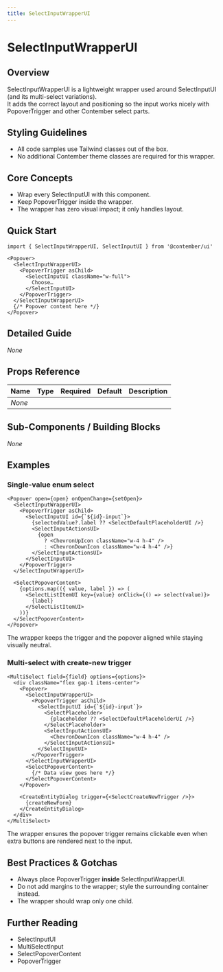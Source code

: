 ```yaml
---
title: SelectInputWrapperUI
---
```


<!-- Edited by human: false -->
<!-- Examples count: 10 -->
<!-- Source examples: 0 -->
<!-- Playground examples: 0 -->
<!-- External examples: 10 -->
<!-- Import examples: 5 -->

# SelectInputWrapperUI

## Overview
SelectInputWrapperUI is a lightweight wrapper used around SelectInputUI (and its multi-select variations).  
It adds the correct layout and positioning so the input works nicely with PopoverTrigger and other Contember select parts.

## Styling Guidelines
* All code samples use Tailwind classes out of the box.  
* No additional Contember theme classes are required for this wrapper.

## Core Concepts
* Wrap every SelectInputUI with this component.
* Keep PopoverTrigger inside the wrapper.
* The wrapper has zero visual impact; it only handles layout.

## Quick Start
```tsx
import { SelectInputWrapperUI, SelectInputUI } from '@contember/ui'

<Popover>
  <SelectInputWrapperUI>
    <PopoverTrigger asChild>
      <SelectInputUI className="w-full">
        Choose…
      </SelectInputUI>
    </PopoverTrigger>
  </SelectInputWrapperUI>
  {/* Popover content here */}
</Popover>
```

## Detailed Guide
_None_

## Props Reference
| Name | Type | Required | Default | Description |
|------|------|----------|---------|-------------|
| _None_ | | | | |

## Sub-Components / Building Blocks
_None_

## Examples

### Single-value enum select
```tsx
<Popover open={open} onOpenChange={setOpen}>
  <SelectInputWrapperUI>
    <PopoverTrigger asChild>
      <SelectInputUI id={`${id}-input`}>
        {selectedValue?.label ?? <SelectDefaultPlaceholderUI />}
        <SelectInputActionsUI>
          {open
            ? <ChevronUpIcon className="w-4 h-4" />
            : <ChevronDownIcon className="w-4 h-4" />}
        </SelectInputActionsUI>
      </SelectInputUI>
    </PopoverTrigger>
  </SelectInputWrapperUI>

  <SelectPopoverContent>
    {options.map(({ value, label }) => (
      <SelectListItemUI key={value} onClick={() => select(value)}>
        {label}
      </SelectListItemUI>
    ))}
  </SelectPopoverContent>
</Popover>
```
The wrapper keeps the trigger and the popover aligned while staying visually neutral.

### Multi-select with create-new trigger
```tsx
<MultiSelect field={field} options={options}>
  <div className="flex gap-1 items-center">
    <Popover>
      <SelectInputWrapperUI>
        <PopoverTrigger asChild>
          <SelectInputUI id={`${id}-input`}>
            <SelectPlaceholder>
              {placeholder ?? <SelectDefaultPlaceholderUI />}
            </SelectPlaceholder>
            <SelectInputActionsUI>
              <ChevronDownIcon className="w-4 h-4" />
            </SelectInputActionsUI>
          </SelectInputUI>
        </PopoverTrigger>
      </SelectInputWrapperUI>
      <SelectPopoverContent>
        {/* Data view goes here */}
      </SelectPopoverContent>
    </Popover>

    <CreateEntityDialog trigger={<SelectCreateNewTrigger />}>
      {createNewForm}
    </CreateEntityDialog>
  </div>
</MultiSelect>
```
The wrapper ensures the popover trigger remains clickable even when extra buttons are rendered next to the input.

## Best Practices & Gotchas
* Always place PopoverTrigger **inside** SelectInputWrapperUI.  
* Do not add margins to the wrapper; style the surrounding container instead.  
* The wrapper should wrap only one child.

## Further Reading
* SelectInputUI  
* MultiSelectInput  
* SelectPopoverContent  
* PopoverTrigger  

<!-- End of Generated Documentation -->
